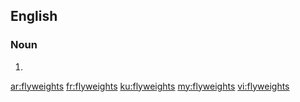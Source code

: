 ==English==

===Noun===
{{head|en|plural}}

# {{plural of|flyweight|lang=en}}

[[ar:flyweights]]
[[fr:flyweights]]
[[ku:flyweights]]
[[my:flyweights]]
[[vi:flyweights]]